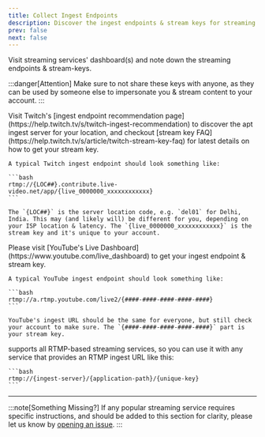 ```yaml
---
title: Collect Ingest Endpoints
description: Discover the ingest endpoints & stream keys for streaming services.
prev: false
next: false
---
```


Visit streaming services' dashboard(s) and note down the streaming endpoints & stream-keys.

:::danger[Attention]
Make sure to not share these keys with anyone, as they can be used by someone else to impersonate you & stream content to your account.
:::

<Tabs>
<TabItem label="Twitch" icon="twitch">
    Visit Twitch's [ingest endpoint recommendation page](https://help.twitch.tv/s/twitch-ingest-recommendation) to discover the apt ingest server for your location, and checkout [stream key FAQ](https://help.twitch.tv/s/article/twitch-stream-key-faq) for latest details on how to get your stream key.

    A typical Twitch ingest endpoint should look something like:

    ```bash
    rtmp://{LOC##}.contribute.live-video.net/app/{live_0000000_xxxxxxxxxxxx}
    ```

    The `{LOC##}` is the server location code, e.g. `del01` for Delhi, India. This may (and likely will) be different for you, depending on your ISP location & latency. The `{live_0000000_xxxxxxxxxxxx}` is the stream key and it's unique to your account.
</TabItem>
<TabItem label="YouTube" icon="youtube">
    Please visit [YouTube's Live Dashboard](https://www.youtube.com/live_dashboard) to get your ingest endpoint & stream key.

    A typical YouTube ingest endpoint should look something like:

    ```bash
    rtmp://a.rtmp.youtube.com/live2/{####-####-####-####-####}
    ```

    YouTube's ingest URL should be the same for everyone, but still check your account to make sure. The `{####-####-####-####-####}` part is your stream key.
</TabItem>
<TabItem label="Others" icon="external">
    <Xplex /> supports all RTMP-based streaming services, so you can use it with any service that provides an RTMP ingest URL like this:

    ```bash
    rtmp://{ingest-server}/{application-path}/{unique-key}
    ```

</TabItem>
</Tabs>

---

:::note[Something Missing?]
If any popular streaming service requires specific instructions, and should be added to this section for clarity, please let us know by [opening an issue](https://github.com/xplexHQ/core/issues).
:::
